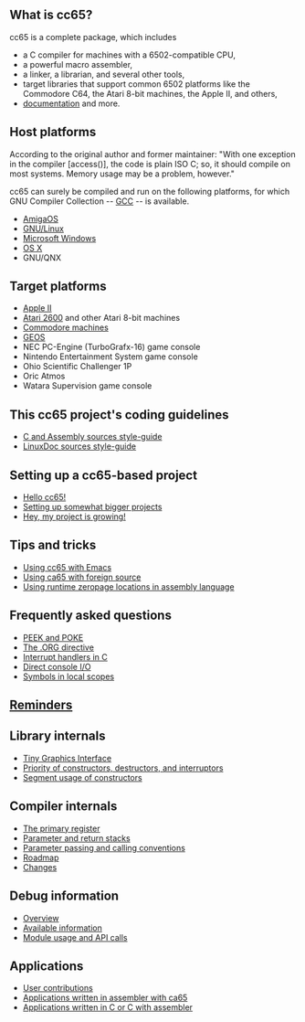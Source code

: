 == What is cc65? ==

cc65 is a complete package, which includes

* a C compiler for machines with a 6502-compatible CPU,
* a powerful macro assembler,
* a linker, a librarian, and several other tools,
* target libraries that support common 6502 platforms like the Commodore C64, the Atari 8-bit machines, the Apple II, and others,
* [http://cc65.github.io/doc documentation] and more.

== Host platforms ==

According to the original author and former maintainer: "With one exception in the compiler [access()], the code is plain ISO C; so, it should compile on most systems. Memory usage may be a problem, however."

cc65 can surely be compiled and run on the following platforms, for which GNU Compiler Collection -- [http://gcc.gnu.org GCC] -- is available.

* [[AmigaOS]]
* [[GNU/Linux]]
* [[Microsoft Windows]]
* [[OS X]]
* GNU/QNX

== Target platforms ==

* [[Apple II]]
* [[Atari 2600]] and other Atari 8-bit machines
* [[Commodore machines]]
* [[GEOS]]
* NEC PC-Engine (TurboGrafx-16) game console
* Nintendo Entertainment System game console
* Ohio Scientific Challenger 1P
* Oric Atmos
* Watara Supervision game console

== This cc65 project's coding guidelines ==

* [[C and Assembly sources style-guide]]
* [[LinuxDoc sources style-guide]]

== Setting up a cc65-based project ==

* [[Hello cc65!]]
* [[Bigger Projects|Setting up somewhat bigger projects]]
* [[Project Growing|Hey, my project is growing!]]

== Tips and tricks ==

* [[Using cc65 with Emacs]]
* [[Using ca65 with foreign source]]
* [[Using runtime zeropage locations in assembly language]]

== Frequently asked questions ==

* [[PEEK and POKE]]
* [[The .ORG directive]]
* [[Interrupt handlers in C]]
* [[Direct console IO|Direct console I/O]]
* [[Symbols in local scopes]]

== [[Reminders]] ==

== Library internals ==

* [[Tiny Graphics Interface]]
* [[Priority of constructors, destructors, and interruptors]]
* [[Segment usage of constructors]]

== Compiler internals ==

* [[The primary register]]
* [[Parameter and return stacks]]
* [[Parameter passing and calling conventions]]
* [[Roadmap]]
* [[Changes]]

== Debug information ==

* [[debug-info-overview|Overview]]
* [[debug-info-data|Available information]]
* [[debug-info-module|Module usage and API calls]]

== Applications ==

* [http://sourceforge.net/projects/cc65/files/contrib User contributions]
* [[Applications written in assembler with ca65]]
* [[Applications written in C or C with assembler]]